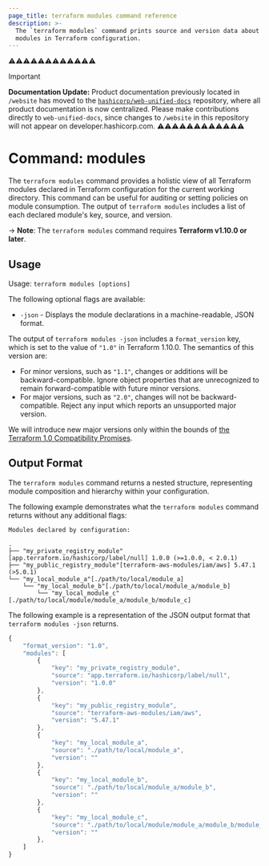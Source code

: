 ```yaml
---
page_title: terraform modules command reference
description: >-
  The `terraform modules` command prints source and version data about all declared
  modules in Terraform configuration.
---
```


⚠️⚠️⚠️⚠️⚠️⚠️⚠️⚠️⚠️⚠️⚠️⚠️
> [!IMPORTANT]  
> **Documentation Update:** Product documentation previously located in `/website` has moved to the [`hashicorp/web-unified-docs`](https://github.com/hashicorp/web-unified-docs) repository, where all product documentation is now centralized. Please make contributions directly to `web-unified-docs`, since changes to `/website` in this repository will not appear on developer.hashicorp.com.
⚠️⚠️⚠️⚠️⚠️⚠️⚠️⚠️⚠️⚠️⚠️⚠️


# Command: modules

The `terraform modules` command provides a holistic view of all Terraform modules
declared in Terraform configuration for the current working directory.
This command can be useful for auditing or setting policies on module consumption.
The output of `terraform modules` includes a list of each declared module's
key, source, and version.

-> **Note**: The `terraform modules` command requires **Terraform v1.10.0 or later**.

## Usage

Usage: `terraform modules [options]`

The following optional flags are available:

- `-json` - Displays the module declarations in a machine-readable, JSON format.

The output of `terraform modules -json` includes a `format_version` key, which is set to the value of `"1.0"` in Terraform 1.10.0. The semantics of this version are:

- For minor versions, such as `"1.1"`, changes or additions will be backward-compatible.
  Ignore object properties that are unrecognized to remain forward-compatible
  with future minor versions.
- For major versions, such as `"2.0"`, changes will not be backward-compatible. Reject any input which reports an unsupported major version.

We will introduce new major versions only within the bounds of
[the Terraform 1.0 Compatibility Promises](/terraform/language/v1-compatibility-promises).

## Output Format

The `terraform modules` command returns a nested structure, representing module composition and hierarchy within your configuration.

The following example demonstrates what the `terraform modules` command returns without any additional flags:

```shell-session
Modules declared by configuration:

.
├── "my_private_registry_module"[app.terraform.io/hashicorp/label/null] 1.0.0 (>=1.0.0, < 2.0.1)
├── "my_public_registry_module"[terraform-aws-modules/iam/aws] 5.47.1 (>5.0.1)
└── "my_local_module_a"[./path/to/local/module_a]
    └── "my_local_module_b"[./path/to/local/module_a/module_b]
        └── "my_local_module_c"[./path/to/local/module/module_a/module_b/module_c]
```

The following example is a representation of the JSON output format that `terraform modules -json` returns.

```javascript
{
    "format_version": "1.0",
    "modules": [
        {
            "key": "my_private_registry_module",
            "source": "app.terraform.io/hashicorp/label/null",
            "version": "1.0.0"
        },
        {
            "key": "my_public_registry_module",
            "source": "terraform-aws-modules/iam/aws",
            "version": "5.47.1"
        },
        {
            "key": "my_local_module_a",
            "source": "./path/to/local/module_a",
            "version": ""
        },
        {
            "key": "my_local_module_b",
            "source": "./path/to/local/module_a/module_b",
            "version": ""
        },
        {
            "key": "my_local_module_c",
            "source": "./path/to/local/module/module_a/module_b/module_c",
            "version": ""
        },
    ]
}
```


